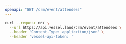 ```yaml
---
openapi: "GET /crm/event/attendees"
---
```


<RequestExample>

```bash Request
curl --request GET \
  --url https://api.vessel.land/crm/event/attendees \
  --header 'Content-Type: application/json' \
  --header 'vessel-api-token: '
```

</RequestExample>
